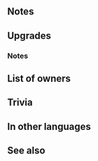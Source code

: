 {{SkillPage Tabs}}{{Weapon Infobox
|tagid=SID_神炎のブレス
|weaponType=Dragonstone
|might=16
|range=1
|effect=Grants Atk+3. If unit's Def ≥ foe's Def+5, foe cannot make a follow-up attack. If foe's Range = 2, calculates damage using the lower of foe's Def or Res.
|cost=400
|exclusive=1
|userVersion1=Weapon
|userVersion2=Gleam
|statModifiers=0,19,0,0,0
|required=Flametongue
|refinePaths=default
|refineSP=400
|refineMedals=500
|refineDews=200
|upgradedEffect=Grants Atk+3. If unit's Def ≥ foe's Def+1, foe cannot make a follow-up attack. If foe's Range = 2, calculates damage using the lower of foe's Def or Res.
|effectSkill1=At start of combat, if unit's HP ≥ 25% and unit is within 2 spaces of an ally, grants Atk/Spd/Def/Res+5 to unit and neutralizes effects that guarantee foe's follow-up attacks during combat.
|iconSkill1=Great Flame W.png
|tagidExtraSkill1=無
|properties=random_owner
}}
==Notes==
{{Prevent follow-up}}
{{LowerDefRes}}
==Upgrades==
{{Weapon Upgrade List}}
===Notes===
{{Combat boosts}}
{{Follow-up effect neutralization|guaranteeOnly=1}}

==List of owners==
{{Skill Hero List}}
==Trivia==
{{Rsn|絶対追撃無効R全4|Absolute No Follow-Up R All 4}}
==In other languages==
{{OtherLanguages
|japanese=神炎のブレス
|german=Erzflamme
|spanishEU=Gran llama
|spanishLA=Gran llama
|french=Grande flamme
|italian=Grande fiamma
|chineseTW=神炎吐息
|portuguese=Grande chama
}}
==See also==
{{See also skills|cond=Description LIKE '%neutralizes effects that guarantee foe_s follow-up attacks%'}}
{{Weapons Navbox}}